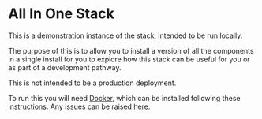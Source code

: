 # All In One Stack

This is a demonstration instance of the stack, intended to be run locally.

The purpose of this is to allow you to install a version of all the components in a single install for you to explore how this stack can be useful for you
or as part of a development pathway.

This is not intended to be a production deployment.

To run this you will need [Docker](https://www.docker.com/),
which can be installed following these [instructions](https://uomresearchit.github.io/docker-introduction/index.html#installation-of-docker).
Any issues can be raised [here](https://github.com/federated-research/docs/issues).
